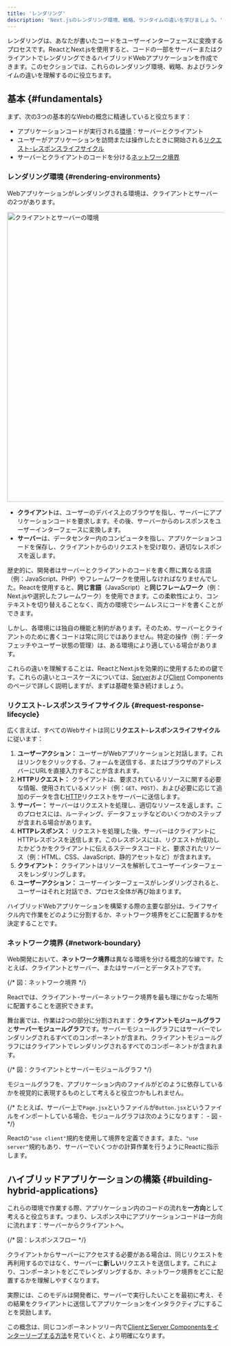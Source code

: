 ```yaml
---
title: 'レンダリング'
description: 'Next.jsのレンダリング環境、戦略、ランタイムの違いを学びましょう。'
---
```


レンダリングは、あなたが書いたコードをユーザーインターフェースに変換するプロセスです。ReactとNext.jsを使用すると、コードの一部をサーバーまたはクライアントでレンダリングできるハイブリッドWebアプリケーションを作成できます。このセクションでは、これらのレンダリング環境、戦略、およびランタイムの違いを理解するのに役立ちます。

## 基本 {#fundamentals}

まず、次の3つの基本的なWebの概念に精通していると役立ちます：

- アプリケーションコードが実行される[環境](#rendering-environments)：サーバーとクライアント
- ユーザーがアプリケーションを訪問または操作したときに開始される[リクエスト-レスポンスライフサイクル](#request-response-lifecycle)
- サーバーとクライアントのコードを分ける[ネットワーク境界](#network-boundary)

### レンダリング環境 {#rendering-environments}

Webアプリケーションがレンダリングされる環境は、クライアントとサーバーの2つがあります。

<Image
  alt="クライアントとサーバーの環境"
  srcLight="/docs/light/client-and-server-environments.png"
  srcDark="/docs/dark/client-and-server-environments.png"
  width="1600"
  height="672"
/>

- **クライアント**は、ユーザーのデバイス上のブラウザを指し、サーバーにアプリケーションコードを要求します。その後、サーバーからのレスポンスをユーザーインターフェースに変換します。
- **サーバー**は、データセンター内のコンピュータを指し、アプリケーションコードを保存し、クライアントからのリクエストを受け取り、適切なレスポンスを返します。

歴史的に、開発者はサーバーとクライアントのコードを書く際に異なる言語（例：JavaScript、PHP）やフレームワークを使用しなければなりませんでした。Reactを使用すると、**同じ言語**（JavaScript）と**同じフレームワーク**（例：Next.jsや選択したフレームワーク）を使用できます。この柔軟性により、コンテキストを切り替えることなく、両方の環境でシームレスにコードを書くことができます。

しかし、各環境には独自の機能と制約があります。そのため、サーバーとクライアントのために書くコードは常に同じではありません。特定の操作（例：データフェッチやユーザー状態の管理）は、ある環境により適している場合があります。

これらの違いを理解することは、ReactとNext.jsを効果的に使用するための鍵です。これらの違いとユースケースについては、[Server](/docs/app/building-your-application/rendering/server-components)および[Client](/docs/app/building-your-application/rendering/client-components) Componentsのページで詳しく説明しますが、まずは基礎を築き続けましょう。

### リクエスト-レスポンスライフサイクル {#request-response-lifecycle}

広く言えば、すべてのWebサイトは同じ**リクエスト-レスポンスライフサイクル**に従います：

1. **ユーザーアクション：** ユーザーがWebアプリケーションと対話します。これはリンクをクリックする、フォームを送信する、またはブラウザのアドレスバーにURLを直接入力することが含まれます。
2. **HTTPリクエスト：** クライアントは、要求されているリソースに関する必要な情報、使用されているメソッド（例：`GET`、`POST`）、および必要に応じて追加のデータを含む[HTTP](https://developer.mozilla.org/docs/Web/HTTP)リクエストをサーバーに送信します。
3. **サーバー：** サーバーはリクエストを処理し、適切なリソースを返します。このプロセスには、ルーティング、データフェッチなどのいくつかのステップが含まれる場合があります。
4. **HTTPレスポンス：** リクエストを処理した後、サーバーはクライアントにHTTPレスポンスを送信します。このレスポンスには、リクエストが成功したかどうかをクライアントに伝えるステータスコードと、要求されたリソース（例：HTML、CSS、JavaScript、静的アセットなど）が含まれます。
5. **クライアント：** クライアントはリソースを解析してユーザーインターフェースをレンダリングします。
6. **ユーザーアクション：** ユーザーインターフェースがレンダリングされると、ユーザーはそれと対話でき、プロセス全体が再び始まります。

ハイブリッドWebアプリケーションを構築する際の主要な部分は、ライフサイクル内で作業をどのように分割するか、ネットワーク境界をどこに配置するかを決定することです。

### ネットワーク境界 {#network-boundary}

Web開発において、**ネットワーク境界**は異なる環境を分ける概念的な線です。たとえば、クライアントとサーバー、またはサーバーとデータストアです。

{/* 図：ネットワーク境界 */}

Reactでは、クライアント-サーバーネットワーク境界を最も理にかなった場所に配置することを選択できます。

舞台裏では、作業は2つの部分に分割されます：**クライアントモジュールグラフ**と**サーバーモジュールグラフ**です。サーバーモジュールグラフにはサーバーでレンダリングされるすべてのコンポーネントが含まれ、クライアントモジュールグラフにはクライアントでレンダリングされるすべてのコンポーネントが含まれます。

{/* 図：クライアントとサーバーモジュールグラフ */}

モジュールグラフを、アプリケーション内のファイルがどのように依存しているかを視覚的に表現するものとして考えると役立つかもしれません。

{/* たとえば、サーバー上で`Page.jsx`というファイルが`Button.jsx`というファイルをインポートしている場合、モジュールグラフは次のようになります： - 図 - */}

Reactの`"use client"`規約を使用して境界を定義できます。また、`"use server"`規約もあり、サーバーでいくつかの計算作業を行うようにReactに指示します。

## ハイブリッドアプリケーションの構築 {#building-hybrid-applications}

これらの環境で作業する際、アプリケーション内のコードの流れを**一方向**として考えると役立ちます。つまり、レスポンス中にアプリケーションコードは一方向に流れます：サーバーからクライアントへ。

{/* 図：レスポンスフロー */}

クライアントからサーバーにアクセスする必要がある場合は、同じリクエストを再利用するのではなく、サーバーに**新しい**リクエストを送信します。これにより、コンポーネントをどこでレンダリングするか、ネットワーク境界をどこに配置するかを理解しやすくなります。

実際には、このモデルは開発者に、サーバーで実行したいことを最初に考え、その結果をクライアントに送信してアプリケーションをインタラクティブにすることを奨励します。

この概念は、同じコンポーネントツリー内で[ClientとServer Componentsをインターリーブする方法](/docs/app/building-your-application/rendering/composition-patterns)を見ていくと、より明確になります。

